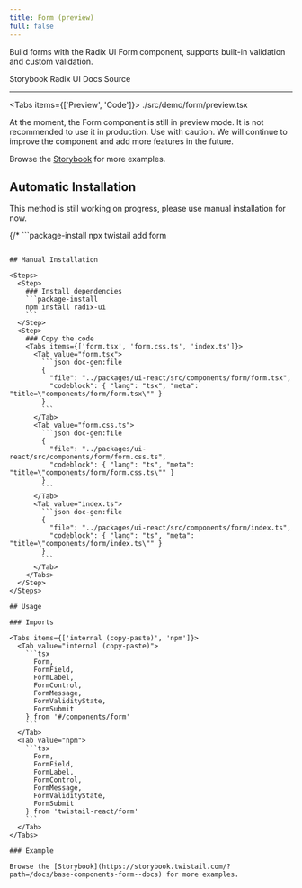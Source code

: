 ```yaml
---
title: Form (preview)
full: false
---
```


Build forms with the Radix UI Form component, supports built-in validation and custom validation.

<Badges>
  <BadgeLink href="https://storybook.twistail.com/?path=/docs/base-components-form--docs" external>
    Storybook
  </BadgeLink>
  <BadgeLink href="https://www.radix-ui.com/primitives/docs/components/form#api-reference" external>
    Radix UI Docs
  </BadgeLink>
  <BadgeLink href="https://github.com/riipandi/twistail/tree/main/packages/ui-react/src/components/form" external>
    Source
  </BadgeLink>
</Badges>

---


<Tabs items={['Preview', 'Code']}>
  <Tab value="Preview" className="rounded-b-xl flex min-h-44 flex-wrap items-center justify-center gap-4 py-20 not-prose">
    <Demo />
  </Tab>
  <Tab value="Code">
    <include cwd lang="tsx">./src/demo/form/preview.tsx</include>
  </Tab>
</Tabs>

<Callout type='warn' title='Attention'>
  At the moment, the Form component is still in preview mode. It is not recommended to use it in production.
  Use with caution. We will continue to improve the component and add more features in the future.
</Callout>

Browse the [Storybook](https://storybook.twistail.com/?path=/docs/layout-components-form--docs) for more examples.

## Automatic Installation

<Callout type='warn'>
  This method is still working on progress, please use manual installation for now.
</Callout>

{/* ```package-install
npx twistail add form
``` */}

## Manual Installation

<Steps>
  <Step>
    ### Install dependencies
    ```package-install
    npm install radix-ui
    ```
  </Step>
  <Step>
    ### Copy the code
    <Tabs items={['form.tsx', 'form.css.ts', 'index.ts']}>
      <Tab value="form.tsx">
        ```json doc-gen:file
        {
          "file": "../packages/ui-react/src/components/form/form.tsx",
          "codeblock": { "lang": "tsx", "meta": "title=\"components/form/form.tsx\"" }
        }
        ```
      </Tab>
      <Tab value="form.css.ts">
        ```json doc-gen:file
        {
          "file": "../packages/ui-react/src/components/form/form.css.ts",
          "codeblock": { "lang": "ts", "meta": "title=\"components/form/form.css.ts\"" }
        }
        ```
      </Tab>
      <Tab value="index.ts">
        ```json doc-gen:file
        {
          "file": "../packages/ui-react/src/components/form/index.ts",
          "codeblock": { "lang": "ts", "meta": "title=\"components/form/index.ts\"" }
        }
        ```
      </Tab>
    </Tabs>
  </Step>
</Steps>

## Usage

### Imports

<Tabs items={['internal (copy-paste)', 'npm']}>
  <Tab value="internal (copy-paste)">
    ```tsx
      Form,
      FormField,
      FormLabel,
      FormControl,
      FormMessage,
      FormValidityState,
      FormSubmit
    } from '#/components/form'
    ```
  </Tab>
  <Tab value="npm">
    ```tsx
      Form,
      FormField,
      FormLabel,
      FormControl,
      FormMessage,
      FormValidityState,
      FormSubmit
    } from 'twistail-react/form'
    ```
  </Tab>
</Tabs>

### Example

Browse the [Storybook](https://storybook.twistail.com/?path=/docs/base-components-form--docs) for more examples.
